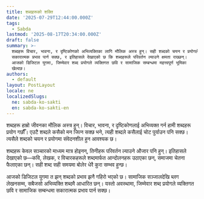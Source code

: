 ```yaml
---
title: शब्दहरूको शक्ति
date: '2025-07-29T12:44:00.000Z'
tags:
  - Sabda
lastmod: '2025-08-17T20:34:00.000Z'
draft: false
summary: >-
  शब्दहरू विचार, भावना, र दृष्टिकोणको अभिव्यक्तिका लागि मौलिक अस्त्र हुन्। सही शब्दको चयन र प्रयोगले
  सकारात्मक प्रभाव पार्न सक्छ, र इतिहासले देखाएको छ कि शब्दहरूले परिवर्तन ल्याउने क्षमता राख्छन्।
  आजको डिजिटल युगमा, जिम्मेवार शब्द प्रयोगले व्यक्तिगत छवि र सामाजिक सम्बन्धमा महत्त्वपूर्ण भूमिका
  खेल्दछ।
authors:
  - default
layout: PostLayout
locale: ne
localizedSlugs:
  ne: sabda-ko-sakti
  en: sabda-ko-sakti-en
---
```


शब्दहरू हाम्रो जीवनका मौलिक अस्त्र हुन्। विचार, भावना, र दृष्टिकोणलाई अभिव्यक्त गर्न हामी शब्दहरू प्रयोग गर्छौँ। एउटै शब्दले कसैको मन जित्न सक्छ भने, त्यही शब्दले कसैलाई चोट पुर्याउन पनि सक्छ। त्यसैले शब्दको चयन र प्रयोगमा संवेदनशील हुन आवश्यक छ।

शब्दहरू केवल सञ्चारको माध्यम मात्र होइनन्, तिनीहरू परिवर्तन ल्याउने औजार पनि हुन्। इतिहासले देखाएको छ—कवि, लेखक, र विचारकहरूले शब्दमार्फत आन्दोलनहरू उठाएका छन्, समाजमा चेतना फैलाएका छन्। सही शब्द सही समयमा बोलेर धेरै कुरा सम्भव हुन्छ।

आजको डिजिटल युगमा त झन् शब्दको प्रभाव झनै गहिरो भएको छ। सामाजिक सञ्जालदेखि ब्लग लेखनसम्म, सबैजसो अभिव्यक्ति शब्दमै आधारित छन्। यस्तो अवस्थामा, जिम्मेवार शब्द प्रयोगले व्यक्तिगत छवि र सामाजिक सम्बन्धमा सकारात्मक प्रभाव पार्न सक्छ।
